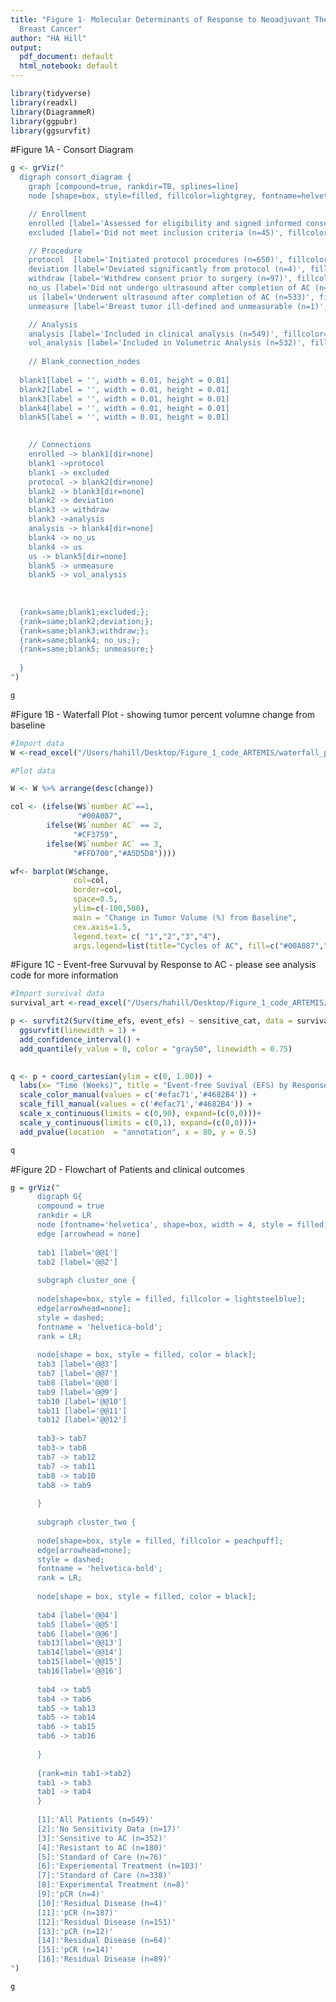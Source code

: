 ```yaml
---
title: "Figure 1- Molecular Determinants of Response to Neoadjuvant Therapy in Triple-Negative
  Breast Cancer"
author: "HA Hill"
output:
  pdf_document: default
  html_notebook: default
---
```


```r
library(tidyverse)
library(readxl)
library(DiagrammeR)
library(ggpubr)
library(ggsurvfit)
```
#Figure 1A - Consort Diagram
```r
g <- grViz("
  digraph consort_diagram {
    graph [compound=true, rankdir=TB, splines=line]
    node [shape=box, style=filled, fillcolor=lightgrey, fontname=helvetica, fontsize=16,       width=6]

    // Enrollment
    enrolled [label='Assessed for eligibility and signed informed consent (n=695)', fillcolor=lightblue]
    excluded [label='Did not meet inclusion criteria (n=45)', fillcolor=lightcoral]

    // Procedure
    protocol  [label='Initiated protocol procedures (n=650)', fillcolor=lightblue]
    deviation [label='Deviated significantly from protocol (n=4)', fillcolor = lightcoral]
    withdraw [label='Withdrew consent prior to surgery (n=97)', fillcolor = lightcoral]
    no_us [label='Did not undergo ultrasound after completion of AC (n=16)', fillcolor=lightcoral]
    us [label='Underwent ultrasound after completion of AC (n=533)', fillcolor=lightblue]
    unmeasure [label='Breast tumor ill-defined and unmeasurable (n=1)', fillcolor=lightcoral]

    // Analysis
    analysis [label='Included in clinical analysis (n=549)', fillcolor=lightblue]
    vol_analysis [label='Included in Volumetric Analysis (n=532)', fillcolor = lightblue]
    
    // Blank_connection_nodes
    
  blank1[label = '', width = 0.01, height = 0.01]
  blank2[label = '', width = 0.01, height = 0.01]
  blank3[label = '', width = 0.01, height = 0.01]
  blank4[label = '', width = 0.01, height = 0.01]
  blank5[label = '', width = 0.01, height = 0.01]
  

    // Connections
    enrolled -> blank1[dir=none]
    blank1 ->protocol
    blank1 -> excluded
    protocol -> blank2[dir=none]
    blank2 -> blank3[dir=none]
    blank2 -> deviation
    blank3 -> withdraw
    blank3 ->analysis
    analysis -> blank4[dir=none]
    blank4 -> no_us
    blank4 -> us
    us -> blank5[dir=none]
    blank5 -> unmeasure
    blank5 -> vol_analysis
   
    
    
  {rank=same;blank1;excluded;};
  {rank=same;blank2;deviation;};
  {rank=same;blank3;withdraw;};
  {rank=same;blank4; no_us;};
  {rank=same;blank5; unmeasure;}
    
  }
")

g
```
#Figure 1B - Waterfall Plot - showing tumor percent volumne change from baseline
```r
#Import data
W <-read_excel("/Users/hahill/Desktop/Figure_1_code_ARTEMIS/waterfall_plot.xlsx")
```

```r
#Plot data

W <- W %>% arrange(desc(change))

col <- (ifelse(W$`number AC`==1,
               "#00A087",
        ifelse(W$`number AC` == 2, 
              "#CF3759", 
        ifelse(W$`number AC` == 3,
              "#FFD700","#A5D5D8"))))

wf<- barplot(W$change, 
              col=col, 
              border=col, 
              space=0.5, 
              ylim=c(-100,500),
              main = "Change in Tumor Volume (%) from Baseline", 
              cex.axis=1.5, 
              legend.text= c( "1","2","3","4"),
              args.legend=list(title="Cycles of AC", fill=c("#00A087","#CF3759","#FFD700","#A5D5D8"), border=NA, cex=1.2)) + font("legend.text",size = 16) + theme(legend.position.inside= c(.5,.5)) + abline(h=-70, col = "black", lwd=0.5)
```
#Figure 1C - Event-free Survuval by Response to AC - please see analysis code for more information

```r
#Import survival data
survival_art <-read_excel("/Users/hahill/Desktop/Figure_1_code_ARTEMIS/ARTEMIS_survival.xlsx")
```

```r
p <- survfit2(Surv(time_efs, event_efs) ~ sensitive_cat, data = survival_art) |>
  ggsurvfit(linewidth = 1) +
  add_confidence_interval() +
  add_quantile(y_value = 0, color = "gray50", linewidth = 0.75) 
 

q <- p + coord_cartesian(ylim = c(0, 1.00)) +
  labs(x= "Time (Weeks)", title = "Event-free Suvival (EFS) by Response to AC") +
  scale_color_manual(values = c('#efac71','#4682B4')) +
  scale_fill_manual(values = c('#efac71','#4682B4')) +
  scale_x_continuous(limits = c(0,90), expand=(c(0,0)))+
  scale_y_continuous(limits = c(0,1), expand=(c(0,0)))+
  add_pvalue(location  = "annotation", x = 80, y = 0.5) 

q
```
#Figure 2D - Flowchart of Patients and clinical outcomes
```r
g = grViz("
      digraph G{
      compound = true
      rankdir = LR
      node [fontname='helvetica', shape=box, width = 4, style = filled,  color=lightgrey]
      edge [arrowhead = none]
      
      tab1 [label='@@1']
      tab2 [label='@@2']
      
      subgraph cluster_one {
      
      node[shape=box, style = filled, fillcolor = lightsteelblue];
      edge[arrowhead=none];
      style = dashed;
      fontname = 'helvetica-bold';
      rank = LR;
      
      node[shape = box, style = filled, color = black];
      tab3 [label='@@3']
      tab7 [label='@@7']
      tab8 [label='@@8']
      tab9 [label='@@9']
      tab10 [label='@@10']
      tab11 [label='@@11']
      tab12 [label='@@12']
      
      tab3-> tab7
      tab3-> tab8
      tab7 -> tab12
      tab7 -> tab11
      tab8 -> tab10
      tab8 -> tab9
      
      }
      
      subgraph cluster_two {
      
      node[shape=box, style = filled, fillcolor = peachpuff];
      edge[arrowhead=none];
      style = dashed;
      fontname = 'helvetica-bold';
      rank = LR;
      
      node[shape = box, style = filled, color = black];
    
      tab4 [label='@@4']
      tab5 [label='@@5']
      tab6 [label='@@6']
      tab13[label='@@13']
      tab14[label='@@14']
      tab15[label='@@15']
      tab16[label='@@16']
      
      tab4 -> tab5
      tab4 -> tab6
      tab5 -> tab13
      tab5 -> tab14
      tab6 -> tab15
      tab6 -> tab16
      
      }
      
      {rank=min tab1->tab2}
      tab1 -> tab3
      tab1 -> tab4
      }
      
      [1]:'All Patients (n=549)'
      [2]:'No Sensitivity Data (n=17)'
      [3]:'Sensitive to AC (n=352)'
      [4]:'Resistant to AC (n=180)'
      [5]:'Standard of Care (n=76)'
      [6]:'Experiemental Treatment (n=103)'
      [7]:'Standard of Care (n=338)'
      [8]:'Experimental Treatment (n=8)'
      [9]:'pCR (n=4)'
      [10]:'Residual Disease (n=4)'
      [11]:'pCR (n=187)'
      [12]:'Residual Disease (n=151)'
      [13]:'pCR (n=12)'
      [14]:'Residual Disease (n=64)'
      [15]:'pCR (n=14)'
      [16]:'Residual Disease (n=89)'
")

g
```


